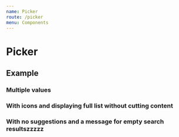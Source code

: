 ```yaml
---
name: Picker
route: /picker
menu: Components
---
```


# Picker

<limel-props name="limel-picker" />

## Example

<limel-example name="limel-example-picker" />

### Multiple values

<limel-example name="limel-example-picker-multiple" path="picker" />

### With icons and displaying full list without cutting content

<limel-example name="limel-example-picker-icons" path="picker" />

### With no suggestions and a message for empty search resultszzzzz

<limel-example name="limel-example-picker-empty-suggestions" path="picker" />

